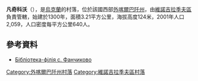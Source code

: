 {{coord|48|6|50|N|22|56|37|E|scale:30000|display=title}}

'''凡奇科沃'''（{{lang-uk|Фанчиково}}），是[[烏克蘭|烏克蘭]]的村落，位於該國西部[[外喀爾巴阡州|外喀爾巴阡州]]，由[[維諾吉拉季夫區|維諾吉拉季夫區]]負責管轄，始建於1300年，面積3.21平方公里，海拔高度124米，2001年人口2,059，人口密度每平方公里640人。

==參考資料==
* [https://web.archive.org/web/20130910113915/http://biblioteka-katyusa.blogspot.com/ Бібліотека-філія с. Фанчиково]

{{DEFAULTSORT:Фанчиково}}

[[Category:外喀爾巴阡州村落|Category:外喀爾巴阡州村落]]
[[Category:維諾吉拉季夫區村落|Category:維諾吉拉季夫區村落]]


{{Zakarpattia-geo-stub}}